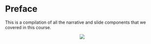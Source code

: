 # Preface {.unnumbered}

This is a compilation of all the narrative and slide components that we covered in this course.  

<center>
![](media/dyer.png)
</center>

